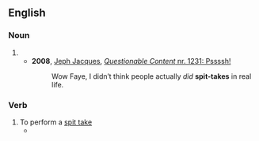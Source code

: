 {{also|spit take}}
==English==

===Noun===
{{en-noun}}

# {{alternative spelling of|en|spit take}}
#* '''2008''', [[w:Jeph Jacques|Jeph Jacques]], [http://questionablecontent.net/view.php?comic=1231 ''Questionable Content'' nr. 1231: Pssssh!]
#*: Wow Faye, I didn’t think people actually ''did'' '''spit-takes''' in real life.

===Verb===
{{en-verb|spit-takes|spit-taking|spit-taked}}

# To perform a [[spit take]]
#* {{quote-journal
|en
|date=August 27, 2017
|author=Brandon Nowalk
|title=Game Of Thrones slows down for the longest, and best, episode of the season (newbies)
|work=The Onion AV Club
|url=http://www.avclub.com/game-of-thrones-slows-for-the-longest-and-best-episod-1798483815
|page=
|passage=Meanwihle[sic] at Winterfell, another overdone scheme designed mainly to surprise the audience. In the black of her chambers, Sansa brainstorms with Littlefinger what Arya could want. “After she murders you, what does she become?” he asks. To which Sansa does everything but gasp and '''spit-take''', widening her eyes and saying like she’s just realizing it for the first time, “Lady of Winterfell.”}}